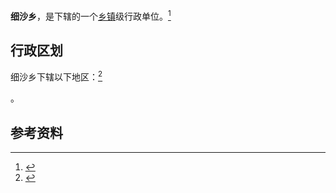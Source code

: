{{中国乡级行政区|53/06/25/202/000}}

'''细沙乡'''，是{{PRC admin/fullname|53/06/25/202/000|3}}下辖的一个[[乡镇|乡镇]]级行政单位。<ref>{{PRC admin/ref sgc|{{PRC admin/parent|53/06/25/202/000}}}}</ref>

== 行政区划 ==

细沙乡下辖以下地区：<ref>{{PRC admin/ref sgc|53/06/25/202/000}}</ref>

{{PRC admin/children|53/06/25/202/000}}。

== 参考资料 ==

{{reflist}}

{{行政区划小作品}}
{{PRC admin/navcat|53/06/25/202/000}}